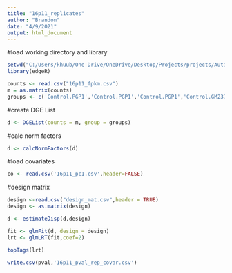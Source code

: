 ```yaml
---
title: "16p11_replicates"
author: "Brandon"
date: "4/9/2021"
output: html_document
---
```

#load working directory and library
```r
setwd("C:/Users/khuub/One Drive/OneDrive/Desktop/Projects/projects/Autism_edgeR/")
library(edgeR)
```

```r
counts <- read.csv("16p11_fpkm.csv")
m = as.matrix(counts)
groups <- c('Control.PGP1','Control.PGP1','Control.PGP1','Control.GM23716','Control.GM23716','Control.GM23716','Control.GM23720','Control.GM23720','Control.GM23720','Control.GM25256','Control.GM25256','Control.GM25256','Control.BXS0110','Control.BXS0110','Control.BXS0110','Control.BXS0111','Control.BXS0111','Control.BXS0111','Control.BYS0112','Control.BYS0112','Control.BYS0112','Control.BXS0114','Control.BXS0114','Control.BXS0114','Control.BXS0115','Control.BXS0115','Control.BXS0115','Control.BXS0116','Control.BXS0116','Control.BXS0116','Control.BXS0117','Control.BXS0117','Control.BXS0117','Control.902','Control.902','Control.902','Case.14758X3','Case.14758X3','Case.14758X3','Case.14799X1','Case.14799X1','Case.14799X1','Case.14824X13','Case.14824X13','Case.14824X13','Case.14763x7','Case.14763x7','Case.14763x7','Case.14739x3','Case.14739x3','Case.14765x2','Case.14765x2','Case.14765x2','Case.14710x6','Case.14781x16','Case.14781x16','Case.14781x16','Case.14746x8','Case.14746x8')
```

#create DGE List
```r
d <- DGEList(counts = m, group = groups)
```

#calc norm factors
```r
d <- calcNormFactors(d)
```

#load covariates
```r
co <- read.csv('16p11_pc1.csv',header=FALSE)
```

#design matrix
```r
design <-read.csv("design_mat.csv",header = TRUE)
design <- as.matrix(design)
```

```r
d <- estimateDisp(d,design)
```

```r
fit <- glmFit(d, design = design)
lrt <- glmLRT(fit,coef=2)
```

```r
topTags(lrt)
```

```r
write.csv(pval,'16p11_pval_rep_covar.csv')
```